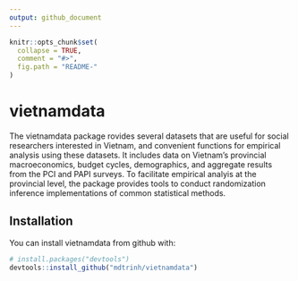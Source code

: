 ```yaml
---
output: github_document
---
```


<!-- README.md is generated from README.Rmd. Please edit that file -->

```r
knitr::opts_chunk$set(
  collapse = TRUE,
  comment = "#>",
  fig.path = "README-"
)
```

# vietnamdata

The vietnamdata package rovides several datasets that are useful for social researchers interested in Vietnam, and convenient 
functions for empirical analysis using these datasets. It includes data on Vietnam's provincial macroeconomics, budget cycles, demographics, and aggregate results from the PCI and PAPI surveys. To facilitate empirical analyis at the provincial level, the package provides tools to conduct randomization inference implementations of common statistical methods.

## Installation

You can install vietnamdata from github with:

```r
# install.packages("devtools")
devtools::install_github("mdtrinh/vietnamdata")
```
